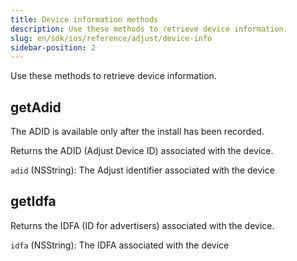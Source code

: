 ```yaml
---
title: Device information methods
description: Use these methods to retrieve device information.
slug: en/sdk/ios/reference/adjust/device-info
sidebar-position: 2
---
```


Use these methods to retrieve device information.

<Function>

## getAdid

<Callout type="note">

The ADID is available only after the install has been recorded.

</Callout>

Returns the ADID (Adjust Device ID) associated with the device.

<slot slot="signature">


<AdidSig />

</slot>

<slot slot="snippet">


<Adid />

</slot>

<slot slot="returns">

`adid` (NSString): The Adjust identifier associated with the device

</slot>

</Function>

<Function>

## getIdfa

Returns the IDFA (ID for advertisers) associated with the device.

<slot slot="signature">


<IdfaSig />

</slot>

<slot slot="snippet">


<Idfa />

</slot>

<slot slot="returns">

`idfa` (NSString): The IDFA associated with the device

</slot>

</Function>
